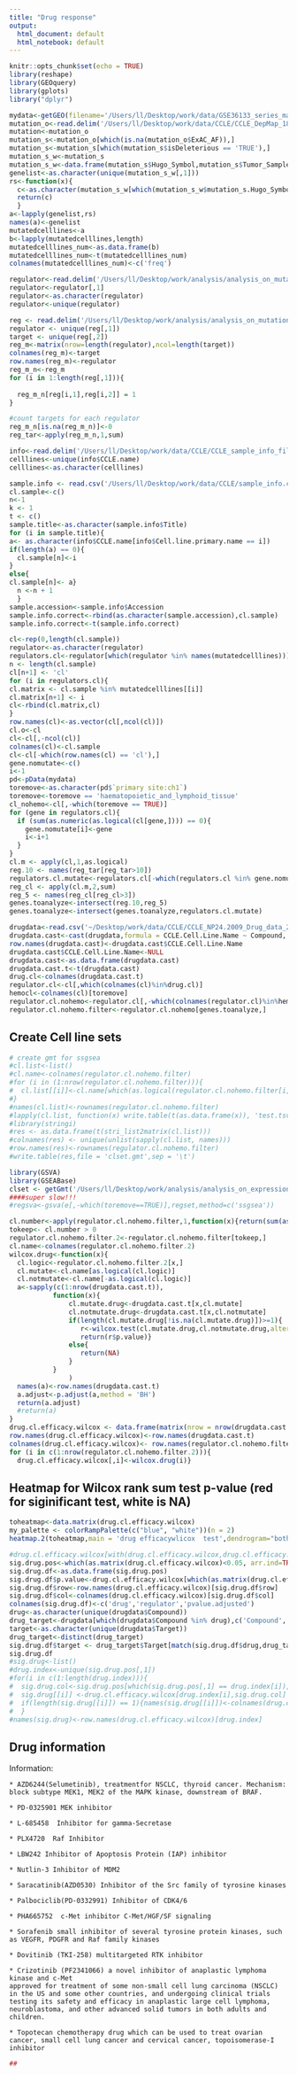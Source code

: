 ```yaml
---
title: "Drug response"
output:
  html_document: default
  html_notebook: default
---
```

```r
knitr::opts_chunk$set(echo = TRUE)
library(reshape)
library(GEOquery)
library(gplots)
library("dplyr")
```

```r
mydata<-getGEO(filename='/Users/ll/Desktop/work/data/GSE36133_series_matrix.txt')
mutation_o<-read.delim('/Users/ll/Desktop/work/data/CCLE/CCLE_DepMap_18Q1_maf_20180207 (1).txt')
mutation<-mutation_o
mutation_s<-mutation_o[which(is.na(mutation_o$ExAC_AF)),]
mutation_s<-mutation_s[which(mutation_s$isDeleterious == 'TRUE'),]
mutation_s_w<-mutation_s
mutation_s_w<-data.frame(mutation_s$Hugo_Symbol,mutation_s$Tumor_Sample_Barcode)
genelist<-as.character(unique(mutation_s_w[,1]))
rs<-function(x){
  c<-as.character(mutation_s_w[which(mutation_s_w$mutation_s.Hugo_Symbol==x),2])
  return(c)
  }
a<-lapply(genelist,rs)
names(a)<-genelist
mutatedcelllines<-a
b<-lapply(mutatedcelllines,length)
mutatedcelllines_num<-as.data.frame(b)
mutatedcelllines_num<-t(mutatedcelllines_num)
colnames(mutatedcelllines_num)<-c('freq')

regulator<-read.delim('/Users/ll/Desktop/work/analysis/analysis_on_mutation/Gene_regulators/regulator classification.txt')
regulator<-regulator[,1]
regulator<-as.character(regulator)
regulator<-unique(regulator)

reg <- read.delim('/Users/ll/Desktop/work/analysis/analysis_on_mutation/Gene_regulators/Regulatory network.txt')
regulator <- unique(reg[,1])
target <- unique(reg[,2])
reg_m<-matrix(nrow=length(regulator),ncol=length(target))
colnames(reg_m)<-target
row.names(reg_m)<-regulator
reg_m_n<-reg_m
for (i in 1:length(reg[,1])){
  
  reg_m_n[reg[i,1],reg[i,2]] = 1
}

#count targets for each regulator
reg_m_n[is.na(reg_m_n)]<-0
reg_tar<-apply(reg_m_n,1,sum)

info<-read.delim('/Users/ll/Desktop/work/data/CCLE/CCLE_sample_info_file_2012-10-18.txt')
celllines<-unique(info$CCLE.name)
celllines<-as.character(celllines)
```
```r
sample.info <- read.csv('/Users/ll/Desktop/work/data/CCLE/sample_info.csv')
cl.sample<-c()
n<-1
k <- 1
t <- c()
sample.title<-as.character(sample.info$Title)
for (i in sample.title){
a<- as.character(info$CCLE.name[info$Cell.line.primary.name == i])
if(length(a) == 0){
  cl.sample[n]<-i
} 
else{
cl.sample[n]<- a}
  n <-n + 1
  }
sample.accession<-sample.info$Accession
sample.info.correct<-rbind(as.character(sample.accession),cl.sample)
sample.info.correct<-t(sample.info.correct)

cl<-rep(0,length(cl.sample))
regulator<-as.character(regulator)
regulators.cl<-regulator[which(regulator %in% names(mutatedcelllines))]
n <- length(cl.sample)
cl[n+1] <- 'cl'
for (i in regulators.cl){
cl.matrix <- cl.sample %in% mutatedcelllines[[i]]
cl.matrix[n+1] <- i 
cl<-rbind(cl.matrix,cl)
}
row.names(cl)<-as.vector(cl[,ncol(cl)])
cl.o<-cl
cl<-cl[,-ncol(cl)]
colnames(cl)<-cl.sample
cl<-cl[-which(row.names(cl) == 'cl'),]
gene.nomutate<-c()
i<-1
pd<-pData(mydata)
toremove<-as.character(pd$`primary site:ch1`)
toremove<-toremove == 'haematopoietic_and_lymphoid_tissue'
cl_nohemo<-cl[,-which(toremove == TRUE)]
for (gene in regulators.cl){
  if (sum(as.numeric(as.logical(cl[gene,]))) == 0){
    gene.nomutate[i]<-gene
    i<-i+1
  }
}
cl.m <- apply(cl,1,as.logical)
reg.10 <- names(reg_tar[reg_tar>10])
regulators.cl.mutate<-regulators.cl[-which(regulators.cl %in% gene.nomutate)]
reg_cl <- apply(cl.m,2,sum)
reg_5 <- names(reg_cl[reg_cl>3])
genes.toanalyze<-intersect(reg.10,reg_5)
genes.toanalyze<-intersect(genes.toanalyze,regulators.cl.mutate)
```

```r
drugdata<-read.csv('~/Desktop/work/data/CCLE/CCLE_NP24.2009_Drug_data_2015.02.24.csv')
drugdata.cast<-cast(drugdata,formula = CCLE.Cell.Line.Name ~ Compound, value = 'IC50..uM.')
row.names(drugdata.cast)<-drugdata.cast$CCLE.Cell.Line.Name
drugdata.cast$CCLE.Cell.Line.Name<-NULL
drugdata.cast<-as.data.frame(drugdata.cast)
drugdata.cast.t<-t(drugdata.cast)
drug.cl<-colnames(drugdata.cast.t)
regulator.cl<-cl[,which(colnames(cl)%in%drug.cl)]
hemocl<-colnames(cl)[toremove]
regulator.cl.nohemo<-regulator.cl[,-which(colnames(regulator.cl)%in%hemocl)]
regulator.cl.nohemo.filter<-regulator.cl.nohemo[genes.toanalyze,]
```

## Create Cell line sets

```r
# create gmt for ssgsea
#cl.list<-list()
#cl.name<-colnames(regulator.cl.nohemo.filter)
#for (i in (1:nrow(regulator.cl.nohemo.filter))){
#  cl.list[[i]]<-cl.name[which(as.logical(regulator.cl.nohemo.filter[i,]))]
#}
#names(cl.list)<-rownames(regulator.cl.nohemo.filter)
#lapply(cl.list, function(x) write.table(t(as.data.frame(x)), 'test.tsv'  , append= T, sep='\t' ))
#library(stringi)
#res <- as.data.frame(t(stri_list2matrix(cl.list)))
#colnames(res) <- unique(unlist(sapply(cl.list, names)))
#row.names(res)<-rownames(regulator.cl.nohemo.filter)
#write.table(res,file = 'clset.gmt',sep = '\t')
```

```r
library(GSVA)
library(GSEABase)
clset <- getGmt('/Users/ll/Desktop/work/analysis/analysis_on_expression/gset/clset.gmt')
####super slow!!!
#regsva<-gsva(e[,-which(toremove==TRUE)],regset,method=c('ssgsea'))
```

```r
cl.number<-apply(regulator.cl.nohemo.filter,1,function(x){return(sum(as.logical(x)))})
tokeep<- cl.number > 0
regulator.cl.nohemo.filter.2<-regulator.cl.nohemo.filter[tokeep,]
cl.name<-colnames(regulator.cl.nohemo.filter.2)
wilcox.drug<-function(x){
  cl.logic<-regulator.cl.nohemo.filter.2[x,]
  cl.mutate<-cl.name[as.logical(cl.logic)]
  cl.notmutate<-cl.name[-as.logical(cl.logic)]
  a<-sapply(c(1:nrow(drugdata.cast.t)),
           function(x){
               cl.mutate.drug<-drugdata.cast.t[x,cl.mutate]
               cl.notmutate.drug<-drugdata.cast.t[x,cl.notmutate]
               if(length(cl.mutate.drug[!is.na(cl.mutate.drug)])>=1){
                  r<-wilcox.test(cl.mutate.drug,cl.notmutate.drug,alternative = 'less')
                  return(r$p.value)}
               else{
                  return(NA)
               }
           }
               )
  names(a)<-row.names(drugdata.cast.t)
  a.adjust<-p.adjust(a,method = 'BH')
  return(a.adjust)
  #return(a)
}
drug.cl.efficacy.wilcox <- data.frame(matrix(nrow = nrow(drugdata.cast.t),ncol = nrow(regulator.cl.nohemo.filter.2)))
row.names(drug.cl.efficacy.wilcox)<-row.names(drugdata.cast.t)
colnames(drug.cl.efficacy.wilcox)<- row.names(regulator.cl.nohemo.filter.2)
for (i in c(1:nrow(regulator.cl.nohemo.filter.2))){
  drug.cl.efficacy.wilcox[,i]<-wilcox.drug(i)}
```

## Heatmap for Wilcox rank sum test p-value (red for siginificant test, white is NA)
```r
toheatmap<-data.matrix(drug.cl.efficacy.wilcox)
my_palette <- colorRampPalette(c("blue", "white"))(n = 2)
heatmap.2(toheatmap,main = 'drug efficacywlicox  test',dendrogram="both",breaks = c(0,0.05,1),trace="none",density.info = 'density',key.title = 'P-value for \ndrug efficacy wlicox  test result',keysize = 0.6,margins = c(3,20),cexRow = 1.5,cexCol = 1.2)
```
```r
#drug.cl.efficacy.wilcox[with(drug.cl.efficacy.wilcox,drug.cl.efficacy.wilcox<0.05)]
sig.drug.pos<-which(as.matrix(drug.cl.efficacy.wilcox)<0.05, arr.ind=TRUE)
sig.drug.df<-as.data.frame(sig.drug.pos)
sig.drug.df$p.value<-drug.cl.efficacy.wilcox[which(as.matrix(drug.cl.efficacy.wilcox)<0.05, arr.ind=TRUE)]
sig.drug.df$row<-row.names(drug.cl.efficacy.wilcox)[sig.drug.df$row]
sig.drug.df$col<-colnames(drug.cl.efficacy.wilcox)[sig.drug.df$col]
colnames(sig.drug.df)<-c('drug','regulator','pvalue.adjusted')
drug<-as.character(unique(drugdata$Compound))
drug_target<-drugdata[which(drugdata$Compound %in% drug),c('Compound','Target')]
target<-as.character(unique(drugdata$Target))
drug_target<-distinct(drug_target)
sig.drug.df$target <- drug_target$Target[match(sig.drug.df$drug,drug_target$Compound)]
sig.drug.df
#sig.drug<-list()
#drug.index<-unique(sig.drug.pos[,1])
#for(i in c(1:length(drug.index))){
#  sig.drug.col<-sig.drug.pos[which(sig.drug.pos[,1] == drug.index[i]),2]
#  sig.drug[[i]] <-drug.cl.efficacy.wilcox[drug.index[i],sig.drug.col]
#  if(length(sig.drug[[i]]) == 1){names(sig.drug[[i]])<-colnames(drug.cl.efficacy.wilcox[sig.drug.col])}
#  }
#names(sig.drug)<-row.names(drug.cl.efficacy.wilcox)[drug.index]
```

## Drug information
Information:
    
    * AZD6244(Selumetinib), treatmentfor NSCLC, thyroid cancer. Mechanism: block subtype MEK1, MEK2 of the MAPK kinase, downstream of BRAF.
    
    * PD-0325901 MEK inhibitor
    
    * L-685458  Inhibitor for gamma-Secretase
    
    * PLX4720  Raf Inhibitor
    
    * LBW242 Inhibitor of Apoptosis Protein (IAP) inhibitor 
    
    * Nutlin-3 Inhibitor of MDM2
    
    * Saracatinib(AZD0530) Inhibitor of the Src family of tyrosine kinases
    
    * Palbociclib(PD-0332991) Inhibitor of CDK4/6
    
    * PHA665752  c-Met inhibitor C-Met/HGF/SF signaling
    
    * Sorafenib small inhibitor of several tyrosine protein kinases, such as VEGFR, PDGFR and Raf family kinases 
    
    * Dovitinib (TKI-258) multitargeted RTK inhibitor
    
    * Crizotinib (PF2341066) a novel inhibitor of anaplastic lymphoma kinase and c-Met
    approved for treatment of some non-small cell lung carcinoma (NSCLC) in the US and some other countries, and undergoing clinical trials testing its safety and efficacy in anaplastic large cell lymphoma, neuroblastoma, and other advanced solid tumors in both adults and children.
    
    * Topotecan chemotherapy drug which can be used to treat ovarian cancer, small cell lung cancer and cervical cancer, topoisomerase-I inhibitor
    
```r
##
```

